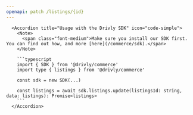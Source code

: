 ```yaml
---
openapi: patch /listings/{id}
---
```


      <Accordion title="Usage with the Drivly SDK" icon="code-simple">
        <Note>
          <span class="font-medium">Make sure you install our SDK first. You can find out how, and more [here](/commerce/sdk).</span>
        </Note>

        ```typescript
        import { SDK } from '@drivly/commerce'
        import type { listings } from '@drivly/commerce'

        const sdk = new SDK(...)

        const listings = await sdk.listings.update(listingsId: string, data: listings): Promise<listings>
        ```
      </Accordion>
